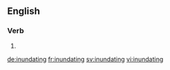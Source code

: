 ==English==

===Verb===
{{head|en}}

# {{present participle of|inundate|lang=en}}

[[de:inundating]]
[[fr:inundating]]
[[sv:inundating]]
[[vi:inundating]]